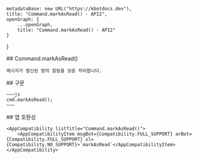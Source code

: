 
    metadataBase: new URL("https://kbotdocs.dev"),
    title: "Command.markAsRead() - API2",
    openGraph: {
        ...openGraph,
        title: "Command.markAsRead() - API2"
    }
}

<Section>
    ## Command.markAsRead()

    메시지가 발신된 방의 알림을 읽음 처리합니다.
</Section>
<Section>
    ## 구문

    ~~~js
    cmd.markAsRead();
    ~~~
</Section>
<Section>
    ## 앱 호환성

    <AppCompatibility listTitle="Command.markAsRead()">
        <AppCompatibilityItem msgBot={Compatibility.FULL_SUPPORT} arBot={Compatibility.FULL_SUPPORT} sl={Compatibility.NO_SUPPORT}>`markAsRead`</AppCompatibilityItem>
    </AppCompatibility>
</Section>